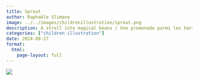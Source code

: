 ```yaml
---
title: Sprout
author: Raphaële Slimane
image: ../../images/childrenillustration/sprout.png
description: A stroll into magical beans / Une promenade parmi les haricots magiques
categories: ["children illustration"]
date: 2024-08-27
format:
  html:
    page-layout: full
---
```


![](../../images/childrenillustration/sprout.png)

